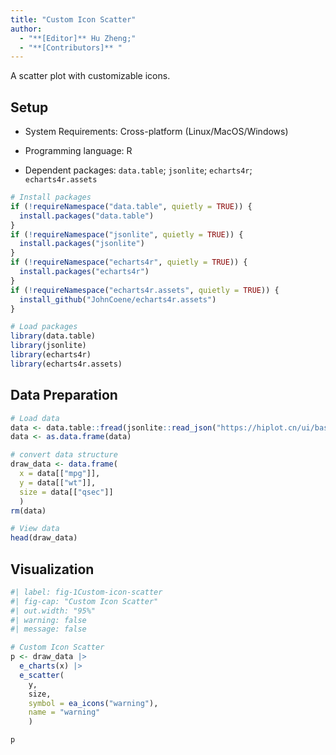 ```yaml
---
title: "Custom Icon Scatter"
author:
  - "**[Editor]** Hu Zheng;"
  - "**[Contributors]** "
---
```


A scatter plot with customizable icons.

## Setup

-   System Requirements: Cross-platform (Linux/MacOS/Windows)

-   Programming language: R

-   Dependent packages: `data.table`; `jsonlite`; `echarts4r`; `echarts4r.assets`

```r
# Install packages
if (!requireNamespace("data.table", quietly = TRUE)) {
  install.packages("data.table")
}
if (!requireNamespace("jsonlite", quietly = TRUE)) {
  install.packages("jsonlite")
}
if (!requireNamespace("echarts4r", quietly = TRUE)) {
  install.packages("echarts4r")
}
if (!requireNamespace("echarts4r.assets", quietly = TRUE)) {
  install_github("JohnCoene/echarts4r.assets")
}

# Load packages
library(data.table)
library(jsonlite)
library(echarts4r)
library(echarts4r.assets)
```

## Data Preparation

```r
# Load data
data <- data.table::fread(jsonlite::read_json("https://hiplot.cn/ui/basic/custom-icon-scatter/data.json")$exampleData$textarea[[1]])
data <- as.data.frame(data)

# convert data structure
draw_data <- data.frame(
  x = data[["mpg"]],
  y = data[["wt"]],
  size = data[["qsec"]]
  )
rm(data)

# View data
head(draw_data)
```

## Visualization

```r
#| label: fig-1Custom-icon-scatter
#| fig-cap: "Custom Icon Scatter"
#| out.width: "95%"
#| warning: false
#| message: false

# Custom Icon Scatter
p <- draw_data |>
  e_charts(x) |>
  e_scatter(
    y,
    size,
    symbol = ea_icons("warning"),
    name = "warning"
    )

p
```

